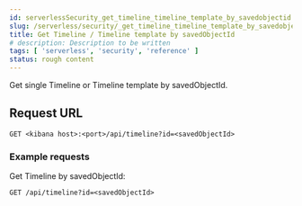 ```yaml
---
id: serverlessSecurity_get_timeline_timeline_template_by_savedobjectid
slug: /serverless/security/_get_timeline_timeline_template_by_savedobjectid
title: Get Timeline / Timeline template by savedObjectId
# description: Description to be written
tags: [ 'serverless', 'security', 'reference' ]
status: rough content
---
```


<div id="_get_timeline_timeline_template_by_savedobjectid"></div>

Get single Timeline or Timeline template by savedObjectId.

## Request URL

`GET <kibana host>:<port>/api/timeline?id=<savedObjectId>`

### Example requests

Get Timeline by savedObjectId:

```console
GET /api/timeline?id=<savedObjectId>

```

